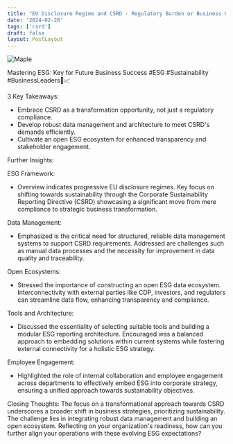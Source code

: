 ```yaml
---
title: "EU Disclosure Regime and CSRD - Regulatory Burden or Business Opportunity?"
date: '2024-02-28'
tags: ['csrd']
draft: false
layout: PostLayout
---
```


<div className="flex justify-center">
  <div className="my-1 w-full px-2 xl:my-1 xl:w-1/2 xl:px-2">
    <img src="https://img.youtube.com/vi/l8v4mydy_w4/0.jpg" alt="Maple" className="mx-auto h-58 w-auto" />
  </div>
</div>

Mastering ESG: Key for Future Business Success #ESG #Sustainability #BusinessLeaders🌿📈

3 Key Takeaways:
- Embrace CSRD as a transformation opportunity, not just a regulatory compliance.
- Develop robust data management and architecture to meet CSRD's demands efficiently.
- Cultivate an open ESG ecosystem for enhanced transparency and stakeholder engagement.

Further Insights:

ESG Framework:
- Overview indicates progressive EU disclosure regimes. Key focus on shifting towards sustainability through the Corporate Sustainability Reporting Directive (CSRD) showcasing a significant move from mere compliance to strategic business transformation.

Data Management:
- Emphasized is the critical need for structured, reliable data management systems to support CSRD requirements. Addressed are challenges such as manual data processes and the necessity for improvement in data quality and traceability.

Open Ecosystems: 
- Stressed the importance of constructing an open ESG data ecosystem. Interconnectivity with external parties like CDP, investors, and regulators can streamline data flow, enhancing transparency and compliance.

Tools and Architecture:
- Discussed the essentiality of selecting suitable tools and building a modular ESG reporting architecture. Encouraged was a balanced approach to embedding solutions within current systems while fostering external connectivity for a holistic ESG strategy.

Employee Engagement:
- Highlighted the role of internal collaboration and employee engagement across departments to effectively embed ESG into corporate strategy, ensuring a unified approach towards sustainability objectives.

Closing Thoughts:
The focus on a transformational approach towards CSRD underscores a broader shift in business strategies, prioritizing sustainability. The challenge lies in integrating robust data management and building an open ecosystem. Reflecting on your organization's readiness, how can you further align your operations with these evolving ESG expectations?
